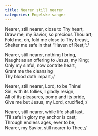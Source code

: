 ```yaml
---
title: Nearer still nearer
categories: Engelske sanger
---
```


Nearer, still nearer, close to Thy heart,  
Draw me, my Savior, so precious Thou art;  
Fold me, oh, fold me close to Thy breast,  
Shelter me safe in that "Haven of Rest,":/ 

Nearer, still nearer, nothing I bring,  
Naught as an offering to Jesus, my King;  
Only my sinful, now contrite heart,  
Grant me the cleansing  
Thy blood doth impart,:/ 

Nearer, still nearer, Lord, to be Thine!  
Sin, with its follies, I gladly resign,  
All of its pleasures, pomp and its pride,  
Give me but Jesus, my Lord, crucified,:/ 

Nearer, still nearer, while life shall last,  
'Til safe in glory my anchor is cast;  
Through endless ages, ever to be,  
Nearer, my Savior, still nearer to Thee,:/ 
